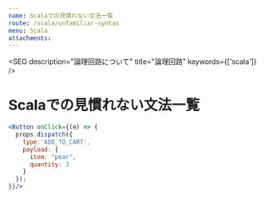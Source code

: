 ```yaml
---
name: Scalaでの見慣れない文法一覧
route: /scala/unfamiliar-syntax
menu: Scala
attachments:
---
```



<SEO
  description="論理回路について"
  title="論理回路"
  keywords={['scala']}
/>


# Scalaでの見慣れない文法一覧

```jsx
<Button onClick={(e) => {
  props.dispatch({
    type:'ADD_TO_CART',
    payload: {
      item: "pear",
      quantity: 3
    }
  });
}}/>
```